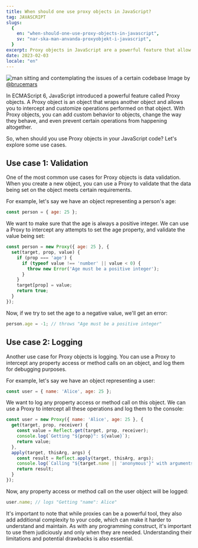 ```yaml
---
title: When should one use proxy objects in JavaScript?
tag: JAVASCRIPT
slugs:
  {
    en: "when-should-one-use-proxy-objects-in-javascript",
    sv: "nar-ska-man-anvanda-proxyobjekt-i-javascript",
  }
excerpt: Proxy objects in JavaScript are a powerful feature that allow you to intercept and customize operations performed on objects. In this post, we'll explore when and how you should use Proxy objects in your JavaScript code.
date: 2023-02-03
locale: "en"
---
```


<Image
  src="/man-sitting-and-contemplating-the-issues-of-a-certain-codebase.png"
  alt="man sitting and contemplating the issues of a certain codebase"
  width={2670}
  height={1780}
/>
Image by [@brucemars](https://unsplash.com/@brucemars)

In ECMAScript 6, JavaScript introduced a powerful feature called Proxy objects. A Proxy object is an object that wraps another object and allows you to intercept and customize operations performed on that object. With Proxy objects, you can add custom behavior to objects, change the way they behave, and even prevent certain operations from happening altogether.

So, when should you use Proxy objects in your JavaScript code? Let's explore some use cases.

## Use case 1: Validation

One of the most common use cases for Proxy objects is data validation. When you create a new object, you can use a Proxy to validate that the data being set on the object meets certain requirements.

For example, let's say we have an object representing a person's age:

```JavaScript
const person = { age: 25 };
```

We want to make sure that the age is always a positive integer. We can use a Proxy to intercept any attempts to set the age property, and validate the value being set:

```JavaScript
const person = new Proxy({ age: 25 }, {
  set(target, prop, value) {
    if (prop === 'age') {
      if (typeof value !== 'number' || value < 0) {
        throw new Error('Age must be a positive integer');
      }
    }
    target[prop] = value;
    return true;
  }
});
```

Now, if we try to set the age to a negative value, we'll get an error:

```JavaScript
person.age = -1; // throws "Age must be a positive integer"
```

## Use case 2: Logging

Another use case for Proxy objects is logging. You can use a Proxy to intercept any property access or method calls on an object, and log them for debugging purposes.

For example, let's say we have an object representing a user:

```Javascript
const user = { name: 'Alice', age: 25 };
```

We want to log any property access or method call on this object. We can use a Proxy to intercept all these operations and log them to the console:

```Javascript
const user = new Proxy({ name: 'Alice', age: 25 }, {
  get(target, prop, receiver) {
    const value = Reflect.get(target, prop, receiver);
    console.log(`Getting "${prop}": ${value}`);
    return value;
  },
  apply(target, thisArg, args) {
    const result = Reflect.apply(target, thisArg, args);
    console.log(`Calling "${target.name || 'anonymous'}" with arguments: ${args}`);
    return result;
  }
});
```

Now, any property access or method call on the user object will be logged:

```Javascript
user.name; // logs "Getting "name": Alice"
```

It's important to note that while proxies can be a powerful tool, they also add additional complexity to your code, which can make it harder to understand and maintain. As with any programming construct, it's important to use them judiciously and only when they are needed. Understanding their limitations and potential drawbacks is also essential.
